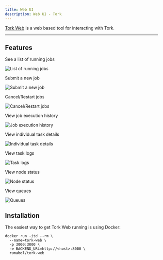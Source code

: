 ```yaml
---
title: Web UI
description: Web UI - Tork
---
```


[Tork Web](https://github.com/runabol/tork-web) is a web based tool for interacting with Tork.

---

## Features

See a list of running jobs

<img src="/webui/jobs.png" alt="List of running jobs" />

Submit a new job

<img src="/webui/submit-job.png" alt="Submit a new job" />

Cancel/Restart jobs

<img src="/webui/cancel-job.png" alt="Cancel/Restart jobs" />

View job execution history

<img src="/webui/job-execution.png" alt="Job execution history" />

View individual task details

<img src="/webui/task-details.png" alt="Individual task details" />

View task logs

<img src="/webui/task-logs.png" alt="Task logs" />

View node status

<img src="/webui/nodes.png" alt="Node status" />

View queues

<img src="/webui/queues.png" alt="Queues" />

## Installation

The easiest way to get Tork Web running is using Docker:

```shell
docker run -itd --rm \
  --name=tork-web \
  -p 3000:3000 \
  -e BACKEND_URL=http://<host>:8000 \
  runabol/tork-web
```
